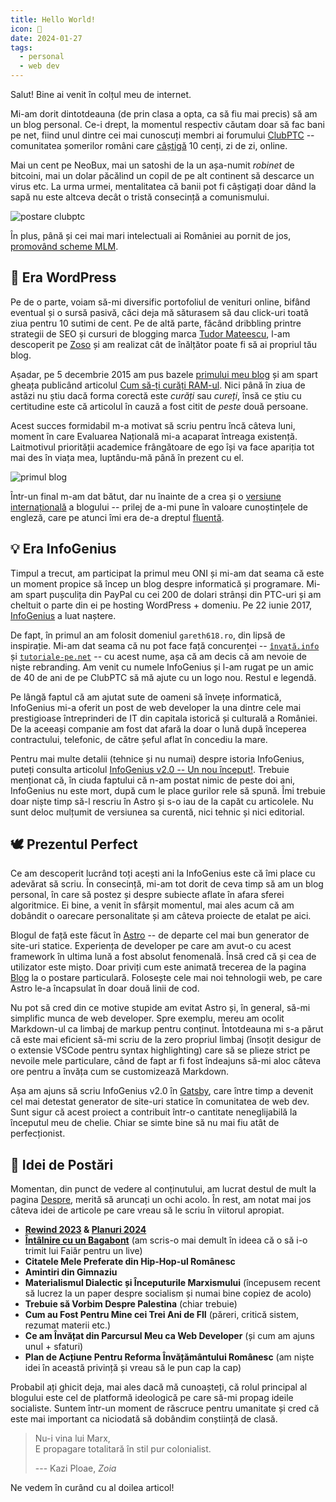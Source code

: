 ```yaml
---
title: Hello World!
icon: 👋
date: 2024-01-27
tags:
  - personal
  - web dev
---
```


Salut! Bine ai venit în colțul meu de internet.

Mi-am dorit dintotdeauna (de prin clasa a opta, ca să fiu mai precis) să am un blog personal. Ce-i drept, la momentul respectiv căutam doar să fac bani pe net, fiind unul dintre cei mai cunoscuți membri ai forumului [ClubPTC](https://facembani.ro/) -- comunitatea șomerilor români care [câștigă](https://facembani.ro/subiecte/se-mai-poate-face-bani-cu-ptc.72302/#post-720507) 10 cenți, zi de zi, online.

Mai un cent pe NeoBux, mai un satoshi de la un așa-numit _robinet_ de bitcoini, mai un dolar păcălind un copil de pe alt continent să descarce un virus etc. La urma urmei, mentalitatea că banii pot fi câștigați doar dând la sapă nu este altceva decât o tristă consecință a comunismului.

![postare clubptc](../../assets/posts/postare-clubptc.png)

În plus, până și cei mai mari intelectuali ai României au pornit de jos, [promovând scheme MLM](https://ziaristii.com/cum-incercat-proaspatul-aur-ist-mihai-neamtu-sa-l-pacaleasca-pe-criticul-literar-alex-stefanescu-sa-cumpere-produse-pentru-slabit-acum-neamtu-se-declara-scarbit-de-materialismul-occidenta/).

## 🦇 Era WordPress

Pe de o parte, voiam să-mi diversific portofoliul de venituri online, bifând eventual și o sursă pasivă, căci deja mă săturasem să dau click-uri toată ziua pentru 10 sutimi de cent. Pe de altă parte, făcând dribbling printre strategii de SEO și cursuri de blogging marca [Tudor Mateescu](https://zoso.ro/blogsens-ro-teapa-ordinara/), l-am descoperit pe [Zoso](https://zoso.ro/) și am realizat cât de înălțător poate fi să ai propriul tău blog.

Așadar, pe 5 decembrie 2015 am pus bazele [primului meu blog](https://gareth618.wordpress.com/) și am spart gheața publicând articolul [Cum să-ți curăți RAM-ul](https://gareth618.wordpress.com/2015/12/05/cum-sa-curati-ram/). Nici până în ziua de astăzi nu știu dacă forma corectă este _curăți_ sau _cureți_, însă ce știu cu certitudine este că articolul în cauză a fost citit de _peste_ două persoane.

Acest succes formidabil m-a motivat să scriu pentru încă câteva luni, moment în care Evaluarea Națională mi-a acaparat întreaga existență. Laitmotivul priorității academice frângătoare de ego își va face apariția tot mai des în viața mea, luptându-mă până în prezent cu el.

![primul blog](../../assets/posts/primul-blog.png)

Într-un final m-am dat bătut, dar nu înainte de a crea și o [versiune internațională](https://gareth618en.wordpress.com/) a blogului -- prilej de a-mi pune în valoare cunoștințele de engleză, care pe atunci îmi era de-a dreptul [fluentă](https://gareth618en.wordpress.com/despre/).

## 💡 Era InfoGenius

Timpul a trecut, am participat la primul meu ONI și mi-am dat seama că este un moment propice să încep un blog despre informatică și programare. Mi-am spart pușculița din PayPal cu cei 200 de dolari strânși din PTC-uri și am cheltuit o parte din ei pe hosting WordPress + domeniu. Pe 22 iunie 2017, [InfoGenius](https://infogenius.ro/) a luat naștere.

De fapt, în primul an am folosit domeniul `gareth618.ro`, din lipsă de inspirație. Mi-am dat seama că nu pot face față concurenței -- [`învață.info`](https://invata.info/) și [`tutoriale-pe.net`](https://tutoriale-pe.net/) -- cu acest nume, așa că am decis că am nevoie de niște rebranding. Am venit cu numele InfoGenius și l-am rugat pe un amic de 40 de ani de pe ClubPTC să mă ajute cu un logo nou. Restul e legendă.

Pe lângă faptul că am ajutat sute de oameni să învețe informatică, InfoGenius mi-a oferit un post de web developer la una dintre cele mai prestigioase întreprinderi de IT din capitala istorică și culturală a României. De la aceeași companie am fost dat afară la doar o lună după începerea contractului, telefonic, de către șeful aflat în concediu la mare.

Pentru mai multe detalii (tehnice și nu numai) despre istoria InfoGenius, puteți consulta articolul [InfoGenius v2.0 -- Un nou început!](https://infogenius.ro/infogenius-v2/). Trebuie menționat că, în ciuda faptului că n-am postat nimic de peste doi ani, InfoGenius nu este mort, după cum le place gurilor rele să spună. Îmi trebuie doar niște timp să-l rescriu în Astro și s-o iau de la capăt cu articolele. Nu sunt deloc mulțumit de versiunea sa curentă, nici tehnic și nici editorial.

## 🕊️ Prezentul Perfect

Ce am descoperit lucrând toți acești ani la InfoGenius este că îmi place cu adevărat să scriu. În consecință, mi-am tot dorit de ceva timp să am un blog personal, în care să postez și despre subiecte aflate în afara sferei algoritmice. Ei bine, a venit în sfârșit momentul, mai ales acum că am dobândit o oarecare personalitate și am câteva proiecte de etalat pe aici.

Blogul de față este făcut în [Astro](https://astro.build/) -- de departe cel mai bun generator de site-uri statice. Experiența de developer pe care am avut-o cu acest framework în ultima lună a fost absolut fenomenală. Însă cred că și cea de utilizator este mișto. Doar priviți cum este animată trecerea de la pagina [Blog](/blog) la o postare particulară. Folosește cele mai noi tehnologii web, pe care Astro le-a încapsulat în doar două linii de cod.

Nu pot să cred din ce motive stupide am evitat Astro și, în general, să-mi simplific munca de web developer. Spre exemplu, mereu am ocolit Markdown-ul ca limbaj de markup pentru conținut. Întotdeauna mi s-a părut că este mai eficient să-mi scriu de la zero propriul limbaj (însoțit desigur de o extensie VSCode pentru syntax highlighting) care să se plieze strict pe nevoile mele particulare, când de fapt ar fi fost îndeajuns să-mi aloc câteva ore pentru a învăța cum se customizează Markdown.

Așa am ajuns să scriu InfoGenius v2.0 în [Gatsby](https://www.gatsbyjs.com/), care între timp a devenit cel mai detestat generator de site-uri statice în comunitatea de web dev. Sunt sigur că acest proiect a contribuit într-o cantitate neneglijabilă la începutul meu de chelie. Chiar se simte bine să nu mai fiu atât de perfecționist.

## 🤔 Idei de Postări

Momentan, din punct de vedere al conținutului, am lucrat destul de mult la pagina [Despre](/despre), merită să aruncați un ochi acolo. În rest, am notat mai jos câteva idei de articole pe care vreau să le scriu în viitorul apropiat.

- **[Rewind 2023](/rewind-2023) & [Planuri 2024](/planuri-2024)**
- [**Întâlnire cu un Bagabont**](/intalnire-bagabont) (am scris-o mai demult în ideea că o să i-o trimit lui Faiăr pentru un live)
- **Citatele Mele Preferate din Hip-Hop-ul Românesc**
- **Amintiri din Gimnaziu**
- **Materialismul Dialectic și Începuturile Marxismului** (începusem recent să lucrez la un paper despre socialism și numai bine copiez de acolo)
- **Trebuie să Vorbim Despre Palestina** (chiar trebuie)
- **Cum au Fost Pentru Mine cei Trei Ani de FII** (păreri, critică sistem, rezumat materii etc.)
- **Ce am Învățat din Parcursul Meu ca Web Developer** (și cum am ajuns unul + sfaturi)
- **Plan de Acțiune Pentru Reforma Învățământului Românesc** (am niște idei în această privință și vreau să le pun cap la cap)

Probabil ați ghicit deja, mai ales dacă mă cunoașteți, că rolul principal al blogului este cel de platformă ideologică pe care să-mi propag ideile socialiste. Suntem într-un moment de răscruce pentru umanitate și cred că este mai important ca niciodată să dobândim conștiință de clasă.

> Nu-i vina lui Marx,\
> E propagare totalitară în stil pur colonialist.
>
> --- Kazi Ploae, _Zoia_

Ne vedem în curând cu al doilea articol!
